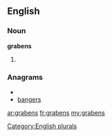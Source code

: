 ==English==

===Noun===
'''grabens'''

# {{plural of|[[graben]]}}

===Anagrams===
* {{alphagram|abegnrs}}
* [[bangers#English|bangers]]

[[Category:English plurals]]

[[ar:grabens]]
[[fr:grabens]]
[[my:grabens]]